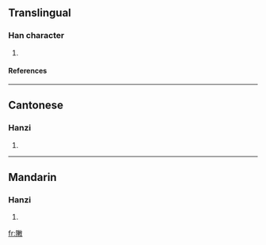==Translingual==
===Han character===
{{Han char|rn=66|rad=攴|as=11|sn=15|four=7824<sub>0</sub>|canj=弓中木田大 (NLDWK)}}
# {{defn|Han|sort=攴11}}
====References====
{{Han ref|kx=0474.510|dkj=13357|dj=0829.010|hdz=21472.100|uh=6576|ud=25974|bh=E5BD|bd=58813}}

----
==Cantonese==
===Hanzi===
{{yue-hanzi|jyut=zan6}}
# {{defn|Cantonese}}

----
==Mandarin==
===Hanzi===
{{cmn-hanzi|pin=[[zhèn]] (zhen4)|wg=chen<sup>4</sup>}}
# {{defn|Mandarin}}

[[fr:敶]]